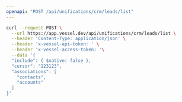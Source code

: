 ```yaml
---
openapi: "POST /api/unifications/crm/leads/list"
---
```


<RequestExample>

```bash Request
curl --request POST \
  --url https://app.vessel.dev/api/unifications/crm/leads/list \
  --header 'Content-Type: application/json' \
  --header 'x-vessel-api-token: ' \
  --header 'x-vessel-access-token: '\
  --data '{
  "include": { $native: false },
  "cursor": "123123",
  "associations": [
    "contacts",
    "accounts"
  ]
}'
```

</RequestExample>


